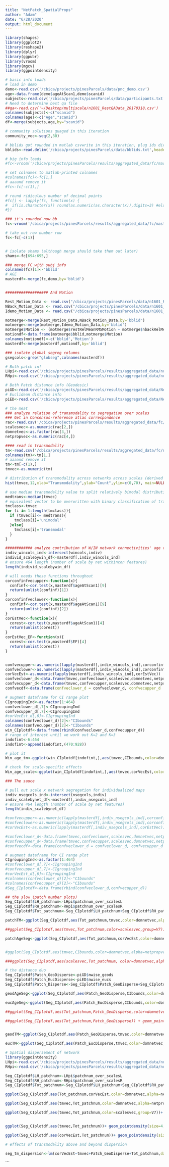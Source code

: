 ```yaml
---
title: "NetPatch_SpatialProps"
author: "Adam"
date: "6/28/2020"
output: html_document
---
```


```r
library(shapes)
library(ggplot2)
library(reshape2)
library(dplyr)
library(ggpubr)
library(vroom)
library(mgcv)
library(ggpointdensity)
```

```r
# basic info loads
# load in demo
demo<-read.csv('/cbica/projects/pinesParcels/data/pnc_demo.csv')
age<-data.frame(demo$ageAtScan1,demo$scanid)
subjects<-read.csv('/cbica/projects/pinesParcels/data/participants.txt',header = F)
# Need to determine best qa file
##qa<-read.csv('~/Desktop/multiscale/n1601_RestQAData_20170318.csv')
colnames(subjects)<-c("scanid")
colnames(age)<-c("Age","scanid")
df<-merge(subjects,age,by="scanid")

# community solutions guaged in this iteration
community_vec<-seq(2,30)

# bblids got rounded in matlab csvwrite in this iteration, plug ids directly in
bblids<-read.delim('/cbica/projects/pinesParcels/data/bblids.txt',header=F)

```

```r
# big info loads
#fc<-vroom('/cbica/projects/pinesParcels/results/aggregated_data/fc/master_fcfeats.csv')

# set colnames to matlab-printed colnames
#colnames(fc)<-fc[1,]
# aaaand remove it
#fc<-fc[-c(1),]

# round ridiculous number of decimal points
#fc[] <- lapply(fc, function(x) {
#  if(is.character(x)) round(as.numeric(as.character(x)),digits=3) #else x
#})

### it's rounded now bb
fc<-vroom('/cbica/projects/pinesParcels/results/aggregated_data/fc/master_fcfeats_rounded.csv')

# take out row number row
fc<-fc[-c(1)]


# isolate shams (although merge should take them out later)
shams<-fc[694:695,]

### merge FC with subj info
colnames(fc)[1]<-'bblid'
# AGE
masterdf<-merge(fc,demo,by='bblid')


################### And Motion

Rest_Motion_Data <- read.csv("/cbica/projects/pinesParcels/data/n1601_RestQAData_20170714.csv")
NBack_Motion_Data <- read.csv("/cbica/projects/pinesParcels/data/n1601_NBACKQAData_20181001.csv")
Idemo_Motion_Data <- read.csv("/cbica/projects/pinesParcels/data/n1601_idemo_FinalQA_092817.csv")

motmerge<-merge(Rest_Motion_Data,NBack_Motion_Data,by='bblid')
motmerge<-merge(motmerge,Idemo_Motion_Data,by='bblid')
motmerge$Motion <- (motmerge$restRelMeanRMSMotion + motmerge$nbackRelMeanRMSMotion + motmerge$idemoRelMeanRMSMotion)/3;
motiondf<-data.frame(motmerge$bblid,motmerge$Motion)
colnames(motiondf)<-c('bblid','Motion')
masterdf<-merge(masterdf,motiondf,by='bblid')

### isolate global segreg columns
gsegcols<-grep("globseg",colnames(masterdf))

```

```r
# Both patch inf
LHpi<-read.csv('/cbica/projects/pinesParcels/results/aggregated_data/numPatches_LH_allscales.csv')
RHpi<-read.csv('/cbica/projects/pinesParcels/results/aggregated_data/numPatches_RH_allscales.csv')

# Both Patch distance info (Geodesic)
piGD<-read.csv('/cbica/projects/pinesParcels/results/aggregated_data/NetworkGeoDistr.csv')
# Euclidean distance info
piED<-read.csv('/cbica/projects/pinesParcels/results/aggregated_data/NetworkEucDistr.csv')

```


```r
# the meat
### analyze relation of transmodality to segregation over scales
### Get in Consensus-reference atlas correspondence
rac<-read.csv('/cbica/projects/pinesParcels/results/aggregated_data/fc/network_yCorrespondence_overscales.csv',stringsAsFactors = F)
scalesvec<-as.numeric(rac[2,])
domnetvec<-as.factor(rac[3,])
netpropvec<-as.numeric(rac[4,])

#### read in transmodality
tm<-read.csv('/cbica/projects/pinesParcels/results/aggregated_data/fc/network_transmodality_overscales.csv',stringsAsFactors = F)
colnames(tm)<-tm[1,]
# aaaand remove it
tm<-tm[-c(1),]
tmvec<-as.numeric(tm)

# distribution of transmodality across networks across scales (derived from group consensus)
hist(tmvec,12,xlab="Transmodality",ylab="Count",ylim=c(0,70), main=NULL,col="grey")

# use median transmodality value to split relatively bimodal distribution
medtrans<-median(tmvec)
# equivalent vector to be overwritten with binary classification of transmodality
tmclass<-tmvec
for (i in 1:length(tmclass)){
  if (tmvec[i]<= medtrans){
    tmclass[i]='unimodal'
  }else{
    tmclass[i]='transmodal'
  }
}

############ analyze contribution of W/IN network connectivities' age couplings by scale and transmodality #############
indiv_wincols_ind<-intersect(wincols,indiv)
individ_scalebywin_df<-masterdf[,indiv_wincols_ind]
# ensure 464 length (number of scale by net withincon features)
length(individ_scalebywin_df)

# will needs these functions throughout
corconfinfvecupper<-function(x){
  confinf<-cor.test(x,masterdf$ageAtScan1)[9]
  return(unlist(confinf)[1])
}
corconfinfveclower<-function(x){
  confinf<-cor.test(x,masterdf$ageAtScan1)[9]
  return(unlist(confinf)[2])
}
corEstVec<-function(x){
  corest<-cor.test(x,masterdf$ageAtScan1)[4]
  return(unlist(corest))
}
corEstVec_EF<-function(x){
  corest<-cor.test(x,masterdf$EF)[4]
  return(unlist(corest))
}


confvecupper<-as.numeric(lapply(masterdf[,indiv_wincols_ind],corconfinfvecupper))
confveclower<-as.numeric(lapply(masterdf[,indiv_wincols_ind],corconfinfveclower))
corVecEst<-as.numeric(lapply(masterdf[,indiv_wincols_ind],corEstVec))
confveclower_d<-data.frame(tmvec,confveclower,scalesvec,domnetvec,netpropvec,corVecEst)
confvecupper_d<-data.frame(tmvec,confvecupper,scalesvec,domnetvec,netpropvec,corVecEst)
confvecdf<-data.frame(confveclower_d = confveclower_d, confvecupper_d  = confvecupper_d)

# augment dataframe for CI range plot
CIgroupingInd<-as.factor(1:464)
confveclower_d[,7]<-CIgroupingInd
confvecupper_d[,7]<-CIgroupingInd
#corVecEst_d[,6]<-CIgroupingInd
colnames(confveclower_d)[2]<-"CIbounds"
colnames(confvecupper_d)[2]<-"CIbounds"
win_CIplotdf<-data.frame(rbind(confveclower_d,confvecupper_d))
# range of interest until we work out K=2 and K=3
indofint<-6:464
indofint<-append(indofint,(470:928))

# plot it
Win_age_tm<-ggplot(win_CIplotdf[indofint,],aes(tmvec,CIbounds,color=domnetvec,alpha=netpropvec^2,group=V7)) + geom_line(size=1) + scale_color_manual(values=c('#007500','#c1253c','#d77d00','#b8cf86','#3281ab','#b61ad0','#670068')) + xlab("Transmodality") + ylab("AgeWithinCor") +theme_classic(base_size = 28) + geom_point(size=4,aes(tmvec,corVecEst)) + ggtitle('Correlation of Within Network Connectivity and Age over All Networks')+ ylim(-.5,.5)

# check for scale-specific effects
Win_age_scale<-ggplot(win_CIplotdf[indofint,],aes(tmvec,corVecEst,color=scalesvec)) + geom_point(size=4) + xlab("Transmodality") + ylab("AgeWinCor")+theme_classic(base_size = 28)+ ylim(-.5,.5)+ ggtitle('Correlation of Within Network Connectivity and Age over All Networks')
```

```r
### The sauce

# pull out scale x network segregation for individualized maps
indiv_nsegcols_ind<-intersect(nsegcols,indiv)
indiv_scalebynet_df<-masterdf[,indiv_nsegcols_ind]
# ensure 464 length (number of scale by net features)
length(indiv_scalebynet_df)

#confvecupper<-as.numeric(lapply(masterdf[,indiv_nsegcols_ind],corconfinfvecupper))
#confveclower<-as.numeric(lapply(masterdf[,indiv_nsegcols_ind],corconfinfveclower))
#corVecEst<-as.numeric(lapply(masterdf[,indiv_nsegcols_ind],corEstVec))

#confveclower_d<-data.frame(tmvec,confveclower,scalesvec,domnetvec,netpropvec,corVecEst)
#confvecupper_d<-data.frame(tmvec,confvecupper,scalesvec,domnetvec,netpropvec,corVecEst)
#confvecdf<-data.frame(confveclower_d = confveclower_d, confvecupper_d  = confvecupper_d)

# augment dataframe for CI range plot
CIgroupingInd<-as.factor(1:464)
#confveclower_d[,7]<-CIgroupingInd
#confvecupper_d[,7]<-CIgroupingInd
#corVecEst_d[,6]<-CIgroupingInd
#colnames(confveclower_d)[2]<-"CIbounds"
#colnames(confvecupper_d)[2]<-"CIbounds"
#Seg_CIplotdf<-data.frame(rbind(confveclower_d,confvecupper_d))
```

```r

## the slow (patch number plots)
Seg_CIplotdf$LH_patchnum<-LHpi$patchnum_over_scalesL
Seg_CIplotdf$RH_patchnum<-RHpi$patchnum_over_scalesR
Seg_CIplotdf$Tot_patchnum<-Seg_CIplotdf$LH_patchnum+Seg_CIplotdf$RH_patchnum

patchTM<-ggplot(Seg_CIplotdf,aes(Tot_patchnum,tmvec,color=domnetvec,alpha=netpropvec^2,group=V7))+ geom_point(size=5,aes(Tot_patchnum,tmvec)) + scale_color_manual(values=c('#007500','#c1253c','#d77d00','#b8cf86','#3281ab','#b61ad0','#670068')) + ylab("Transmodality") + xlab("Total Patch number") +theme_classic(base_size = 28)+guides(alpha=FALSE,color=FALSE)+theme(legend.position="top",legend.title = element_blank(),axis.title.x=element_blank(), axis.text.x=element_blank(),axis.title.y=element_blank(), axis.text.y=element_blank())

##ggplot(Seg_CIplotdf,aes(tmvec,Tot_patchnum,color=scalesvec,group=V7))+ geom_point(size=4,aes(tmvec,Tot_patchnum)) +theme_classic(base_size = 28)

patchAgeSeg<-ggplot(Seg_CIplotdf,aes(Tot_patchnum,corVecEst,color=domnetvec,alpha=netpropvec^2,group=V7)) + geom_point(size=5,aes(Tot_patchnum,corVecEst))+ scale_color_manual(values=c('#007500','#c1253c','#d77d00','#b8cf86','#3281ab','#b61ad0','#670068')) + xlab("Total Number of Patches") + ylab("AgeSegregCor") +theme_classic(base_size = 28)+ ylim(-.5,.5)+guides(alpha=FALSE,color=FALSE)+theme(legend.position="top",legend.title = element_blank(),axis.title.x=element_blank(), axis.text.x=element_blank(),axis.title.y=element_blank(), axis.text.y=element_blank())


#ggplot(Seg_CIplotdf,aes(tmvec,CIbounds,color=domnetvec,alpha=netpropvec^2,group=V7)) + geom_line(size=1) + scale_color_manual(values=c('#007500','#c1253c','#d77d00','#b8cf86','#3281ab','#b61ad0','#670068')) + xlab("Transmodality") + ylab("AgeSegregCor") +theme_classic(base_size = 28) + geom_point(size=4,aes(tmvec,corVecEst)) + ggtitle('Correlation of Network Segregation and Age over All Networks')+ ylim(-.5,.5)

###ggplot(Seg_CIplotdf,aes(scalesvec,Tot_patchnum, color=domnetvec,alpha=netpropvec^2,group=V7)) + geom_point(size=5,aes(scalesvec,Tot_patchnum),position="jitter")+ scale_color_manual(values=c('#007500','#c1253c','#d77d00','#b8cf86','#3281ab','#b61ad0','#670068')) + ylab("Total Number of Patches") + xlab("Scale") +theme_classic(base_size = 28)
```


```r
# the distance duo
Seg_CIplotdf$Patch_GeoDisperse<-piGD$nwise_geods
Seg_CIplotdf$Patch_EucDisperse<-piED$nwise_eucs
Seg_CIplotdf$Patch_Disperse<-Seg_CIplotdf$Patch_GeoDisperse+Seg_CIplotdf$Tot_patchnum

geodAgeSeg<-ggplot(Seg_CIplotdf,aes(Patch_GeoDisperse,CIbounds,color=domnetvec,alpha=netpropvec^2,group=V7)) + scale_color_manual(values=c('#007500','#c1253c','#d77d00','#b8cf86','#3281ab','#b61ad0','#670068')) + xlab("Geodesic Dispersion") + ylab("AgeSegregCor") +theme_classic(base_size = 28) + geom_point(size=5,aes(Patch_GeoDisperse,corVecEst))+ ylim(-.5,.5)+guides(alpha=FALSE,color=FALSE)+theme(legend.position="top",legend.title = element_blank(),axis.title.x=element_blank(), axis.text.x=element_blank(),axis.title.y=element_blank(), axis.text.y=element_blank())

eucAgeSeg<-ggplot(Seg_CIplotdf,aes(Patch_EucDisperse,CIbounds,color=domnetvec,alpha=netpropvec^2,group=V7)) + scale_color_manual(values=c('#007500','#c1253c','#d77d00','#b8cf86','#3281ab','#b61ad0','#670068')) + xlab("Euclidean Dispersion") + ylab("AgeSegregCor") +theme_classic(base_size = 28) + geom_point(size=5,aes(Patch_EucDisperse,corVecEst)) + ylim(-.5,.5)+guides(alpha=FALSE,color=FALSE)+theme(legend.position="top",legend.title = element_blank(),axis.title.x=element_blank(), axis.text.x=element_blank(),axis.title.y=element_blank(), axis.text.y=element_blank())

##ggplot(Seg_CIplotdf,aes(Tot_patchnum,Patch_GeoDisperse,color=domnetvec,alpha=netpropvec^2,group=V7)) + geom_point(size=4,aes(Tot_patchnum,Patch_GeoDisperse))+ scale_color_manual(values=c('#007500','#c1253c','#d77d00','#b8cf86','#3281ab','#b61ad0','#670068')) + xlab("Total Number of Patches") + ylab("Geodesic Dispersion") +theme_classic(base_size = 28)

##ggplot(Seg_CIplotdf,aes(Tot_patchnum,Patch_GeoDisperse)) + geom_point(size=4,aes(Tot_patchnum,Patch_GeoDisperse),color='purple',alpha=.1) + xlab("Total Number of Patches") + ylab("Geodesic Dispersion") +theme_classic(base_size = 28)


geodTM<-ggplot(Seg_CIplotdf,aes(Patch_GeoDisperse,tmvec,color=domnetvec,alpha=netpropvec^2,group=V7))+ geom_point(size=5,aes(Patch_GeoDisperse,tmvec)) + scale_color_manual(values=c('#007500','#c1253c','#d77d00','#b8cf86','#3281ab','#b61ad0','#670068')) + ylab("Transmodality") + xlab("Geodesic Dispersion") +theme_classic(base_size = 28)+guides(alpha=FALSE,color=FALSE)+theme(legend.position="top",legend.title = element_blank(),axis.title.x=element_blank(), axis.text.x=element_blank(),axis.title.y=element_blank(), axis.text.y=element_blank())

eucTM<-ggplot(Seg_CIplotdf,aes(Patch_EucDisperse,tmvec,color=domnetvec,alpha=netpropvec^2,group=V7))+ geom_point(size=5,aes(Patch_EucDisperse,tmvec)) + scale_color_manual(values=c('#007500','#c1253c','#d77d00','#b8cf86','#3281ab','#b61ad0','#670068')) + ylab("Transmodality") + xlab("Euclidean Dispersion") +theme_classic(base_size = 28)+guides(alpha=FALSE,color=FALSE)+theme(legend.position="top",legend.title = element_blank(),axis.title.x=element_blank(), axis.text.x=element_blank(),axis.title.y=element_blank(), axis.text.y=element_blank())
```

```r
# Spatial dispersement of network
library(ggpointdensity)
LHpi<-read.csv('/cbica/projects/pinesParcels/results/aggregated_data/numPatches_LH_allscales.csv')
RHpi<-read.csv('/cbica/projects/pinesParcels/results/aggregated_data/numPatches_RH_allscales.csv')

Seg_CIplotdf$LH_patchnum<-LHpi$patchnum_over_scalesL
Seg_CIplotdf$RH_patchnum<-RHpi$patchnum_over_scalesR
Seg_CIplotdf$Tot_patchnum<-Seg_CIplotdf$LH_patchnum+Seg_CIplotdf$RH_patchnum

ggplot(Seg_CIplotdf,aes(Tot_patchnum,corVecEst,color=domnetvec,alpha=netpropvec^2,group=V7)) + geom_point(size=4,aes(Tot_patchnum,corVecEst))+ scale_color_manual(values=c('#007500','#c1253c','#d77d00','#b8cf86','#3281ab','#b61ad0','#670068')) + xlab("Total Number of Patches") + ylab("AgeSegregCor") +theme_classic(base_size = 28) + ggtitle('Correlation of Network Segregation and Age over All Networks')+ ylim(-.5,.5)

ggplot(Seg_CIplotdf,aes(tmvec,Tot_patchnum,color=domnetvec,alpha=netpropvec^2,group=V7))+ geom_point(size=4,aes(tmvec,Tot_patchnum)) + scale_color_manual(values=c('#007500','#c1253c','#d77d00','#b8cf86','#3281ab','#b61ad0','#670068')) + xlab("Transmodality") + ylab("Total Patch number") +theme_classic(base_size = 28) + ggtitle('Correlation of Network Segregation and Age over All Networks')

ggplot(Seg_CIplotdf,aes(tmvec,Tot_patchnum,color=scalesvec,group=V7))+ geom_point(size=4,aes(tmvec,Tot_patchnum)) +theme_classic(base_size = 28) + ggtitle('Correlation of Network Segregation and Age over All Networks')+ scale_colour_gradient(low="#55185D", high="#ECB602")


ggplot(Seg_CIplotdf,aes(tmvec,Tot_patchnum))+ geom_pointdensity(size=4, adjust = 3)+ xlab("Transmodality") + ylab("Total Patch number")

ggplot(Seg_CIplotdf,aes(corVecEst,Tot_patchnum))+ geom_pointdensity(size=4)+ xlab("Transmodality") + ylab("Total Patch number")
```

```r
# effects of transmodality above and beyond dispersion

seg_tm_dispersion<-lm(corVecEst~tmvec+Patch_GeoDisperse+Tot_patchnum,data=Seg_CIplotdf)
```

```